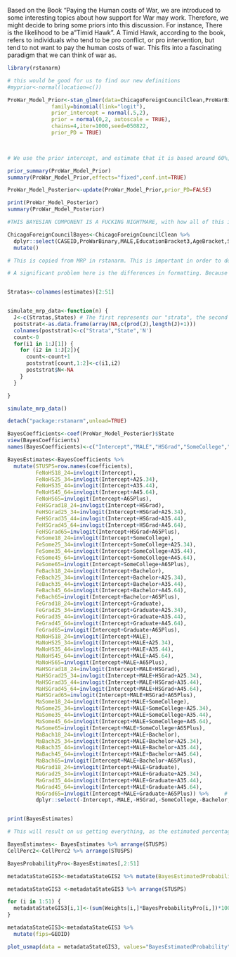 Based on the Book "Paying the Human costs of War, we are introduced to some interesting topics about how support for War may work. Therefore, we might decide to bring some priors into this discussion. For instance, There is the likelihood to be a "Timid Hawk". A Timid Hawk, according to the book, refers to individuals who tend to be pro conflict, or pro intervention, but tend to not want to pay the human costs of war. This fits into a fascinating paradigm that we can think of war as. 

```r
library(rstanarm)
```

```r

# this would be good for us to find our new definitions
#myprior<-normal(location=c())

ProWar_Model_Prior<-stan_glmer(data=ChicagoForeignCouncilClean,ProWarBinary~MALE+EducationBracket3+AgeBracket+(1|State),
              family=binomial(link="logit"),
              prior_intercept = normal(.5,2),
              prior = normal(0,2, autoscale = TRUE),
              chains=4,iter=1000,seed=050822,
              prior_PD = TRUE)
              


# We use the prior intercept, and estimate that it is based around 60%, based on prior research on pro vs. anti war sentiment. This would match with, approximately, a .6 
```

```r
prior_summary(ProWar_Model_Prior)
summary(ProWar_Model_Prior,effects="fixed",conf.int=TRUE)
```

```r
ProWar_Model_Posterior<-update(ProWar_Model_Prior,prior_PD=FALSE)
```


```r
print(ProWar_Model_Posterior)
summary(ProWar_Model_Posterior)

#THIS BAYESIAN COMPONENT IS A FUCKING NIGHTMARE, with how all of this is set up. 


```
```r
ChicagoForeignCouncilBayes<-ChicagoForeignCouncilClean %>%
  dplyr::select(CASEID,ProWarBinary,MALE,EducationBracket3,AgeBracket,State) %>%
  mutate()
```


```r
# This is copied from MRP in rstanarm. This is important in order to do our MRP Function

# A significant problem here is the differences in formatting. Because of this, I will either have to switch the Original Chicago Foreign Council File, or the new file


Stratas<-colnames(estimates)[2:51]


simulate_mrp_data<-function(n) {
  J<-c(Stratas,States) # The first represents our "strata", the second our state
  poststrat<-as.data.frame(array(NA,c(prod(J),length(J)+1)))
  colnames(poststrat)<-c("Strata","State",'N')
  count<-0
  for(i1 in 1:J[1]) {
    for (i2 in 1:J[2]){
      count<-count+1
      poststrat[count,1:2]<-c(i1,i2)
      poststrat$N<-NA
    }
  }

}

simulate_mrp_data()
```

```r
detach("package:rstanarm",unload=TRUE)
```

```r
BayesCoefficients<-coef(ProWar_Model_Posterior)$State
view(BayesCoefficients)
names(BayesCoefficients)<-c("Intercept","MALE","HSGrad","SomeCollege","Bachelor","Graduate","A25.34","A35.44","A45.64","A65Plus")

BayesEstimates<-BayesCoefficients %>%
  mutate(STUSPS=row.names(coefficients),
         FeNoHS18_24=invlogit(Intercept),
         FeNoHS25_34=invlogit(Intercept+A25.34),
         FeNoHS35_44=invlogit(Intercept+A35.44),
         FeNoHS45_64=invlogit(Intercept+A45.64),
         FeNoHS65=invlogit(Intercept+A65Plus),
         FeHSGrad18_24=invlogit(Intercept+HSGrad),
         FeHSGrad25_34=invlogit(Intercept+HSGrad+A25.34),
         FeHSGrad35_44=invlogit(Intercept+HSGrad+A35.44),
         FeHSGrad45_64=invlogit(Intercept+HSGrad+A45.64),
         FeHSGrad65=invlogit(Intercept+HSGrad+A65Plus),
         FeSome18_24=invlogit(Intercept+SomeCollege),
         FeSome25_34=invlogit(Intercept+SomeCollege+A25.34),
         FeSome35_44=invlogit(Intercept+SomeCollege+A35.44),
         FeSome45_64=invlogit(Intercept+SomeCollege+A45.64),
         FeSome65=invlogit(Intercept+SomeCollege+A65Plus),
         FeBach18_24=invlogit(Intercept+Bachelor),
         FeBach25_34=invlogit(Intercept+Bachelor+A25.34),
         FeBach35_44=invlogit(Intercept+Bachelor+A35.44),
         FeBach45_64=invlogit(Intercept+Bachelor+A45.64),
         FeBach65=invlogit(Intercept+Bachelor+A65Plus),
         FeGrad18_24=invlogit(Intercept+Graduate),
         FeGrad25_34=invlogit(Intercept+Graduate+A25.34),
         FeGrad35_44=invlogit(Intercept+Graduate+A35.44),
         FeGrad45_64=invlogit(Intercept+Graduate+A45.64),
         FeGrad65=invlogit(Intercept+Graduate+A65Plus),
         MaNoHS18_24=invlogit(Intercept+MALE),
         MaNoHS25_34=invlogit(Intercept+MALE+A25.34),
         MaNoHS35_44=invlogit(Intercept+MALE+A35.44),
         MaNoHS45_64=invlogit(Intercept+MALE+A45.64),
         MaNoHS65=invlogit(Intercept+MALE+A65Plus),
         MaHSGrad18_24=invlogit(Intercept+MALE+HSGrad),
         MaHSGrad25_34=invlogit(Intercept+MALE+HSGrad+A25.34),
         MaHSGrad35_44=invlogit(Intercept+MALE+HSGrad+A35.44),
         MaHSGrad45_64=invlogit(Intercept+MALE+HSGrad+A45.64),
         MaHSGrad65=invlogit(Intercept+MALE+HSGrad+A65Plus),
         MaSome18_24=invlogit(Intercept+MALE+SomeCollege),
         MaSome25_34=invlogit(Intercept+MALE+SomeCollege+A25.34),
         MaSome35_44=invlogit(Intercept+MALE+SomeCollege+A35.44),
         MaSome45_64=invlogit(Intercept+MALE+SomeCollege+A45.64),
         MaSome65=invlogit(Intercept+MALE+SomeCollege+A65Plus),
         MaBach18_24=invlogit(Intercept+MALE+Bachelor),
         MaBach25_34=invlogit(Intercept+MALE+Bachelor+A25.34),
         MaBach35_44=invlogit(Intercept+MALE+Bachelor+A35.44),
         MaBach45_64=invlogit(Intercept+MALE+Bachelor+A45.64),
         MaBach65=invlogit(Intercept+MALE+Bachelor+A65Plus), 
         MaGrad18_24=invlogit(Intercept+MALE+Graduate),
         MaGrad25_34=invlogit(Intercept+MALE+Graduate+A25.34),
         MaGrad35_44=invlogit(Intercept+MALE+Graduate+A35.44),
         MaGrad45_64=invlogit(Intercept+MALE+Graduate+A45.64),
         MaGrad65=invlogit(Intercept+MALE+Graduate+A65Plus)) %>%     # We include a geometry variable in order to create a bind later
         dplyr::select(-Intercept,-MALE,-HSGrad,-SomeCollege,-Bachelor,-Graduate,-A25.34,-A35.44,-A45.64,-A65Plus)


print(BayesEstimates)

# This will result on us getting everything, as the estimated percentage for everything. 
```

```r
BayesEstimates<- BayesEstimates %>% arrange(STUSPS)
CellPerc2<-CellPerc2 %>% arrange(STUSPS)

BayesProbabilityPro<-BayesEstimates[,2:51]

metadataStateGIS3<-metadataStateGIS2 %>% mutate(BayesEstimatedProbability=NA) %>% dplyr::select(BayesEstimatedProbability, c(colnames(metadataStateGIS2)))

metadataStateGIS3 <-metadataStateGIS3 %>% arrange(STUSPS)

for (i in 1:51) {
  metadataStateGIS3[i,1]<-(sum(Weights[i,]*BayesProbabilityPro[i,])*100)
}

```

```r
metadataStateGIS3<-metadataStateGIS3 %>%
  mutate(fips=GEOID)

plot_usmap(data = metadataStateGIS3, values="BayesEstimatedProbability",color="white")+scale_fill_continuous(name="% who Believe that War is Effective",label= scales::comma)+theme(legend.position="right")
```

